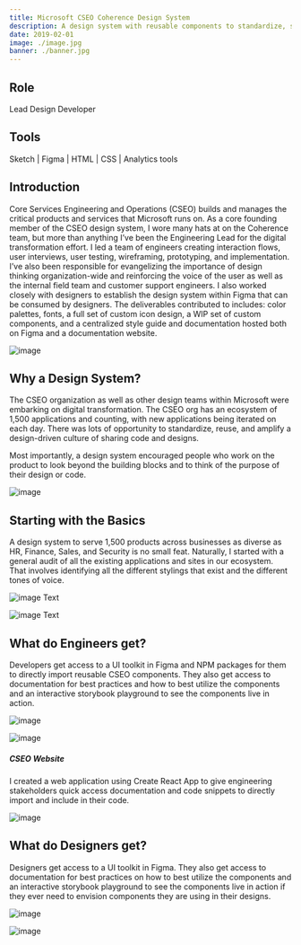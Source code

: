 ```yaml
---
title: Microsoft CSEO Coherence Design System
description: A design system with reusable components to standardize, scale, and empower every team in the organization's UI design and development process.
date: 2019-02-01
image: ./image.jpg
banner: ./banner.jpg
---
```


## Role

Lead Design Developer  




## Tools

Sketch   |   Figma   |   HTML   |   CSS   | Analytics tools 

## Introduction

Core Services Engineering and Operations (CSEO) builds and manages the critical products and services that Microsoft runs on. As a core founding member of the CSEO design system, I wore many hats at on the Coherence team, but more than anything I’ve been the Engineering Lead for the digital transformation effort. 
I led a team of engineers creating interaction flows, user interviews, user testing, wireframing, prototyping, and implementation. I’ve also been responsible for evangelizing the importance of design thinking organization-wide and reinforcing the voice of the user as well as the internal field team and customer support engineers. 
I also worked closely with designers to establish the design system within Figma that can be consumed by designers. The deliverables contributed to includes: color palettes, fonts, a full set of custom icon design, a WIP set of custom components, and a centralized style guide and documentation hosted both on Figma and a documentation website. 

<Row>
<Col>

![image](./design-system.png)

</Col>
</Row>


## Why a Design System?
The CSEO organization as well as other design teams within Microsoft were embarking on digital transformation. The CSEO org has an ecosystem of 1,500 applications and counting, with new applications being iterated on each day. There was lots of opportunity to standardize, reuse, and amplify a design-driven culture of sharing code and designs. 

Most importantly, a design system encouraged people who work on the product to look beyond the building blocks and to think of the purpose of their design or code.
<Row>
<Col>

![image](./system.png)

</Col>
</Row>



## Starting with the Basics
A design system to serve 1,500 products across businesses as diverse as HR, Finance, Sales, and Security is no small feat. Naturally, I started with a general audit of all the existing applications and sites in our ecosystem. That involves identifying all the different stylings that exist and the different tones of voice.
<Row>
<Col>

![image](./wireframes.jpg)
Text

</Col>
<Col>

![image](./customers.jpg)
Text

</Col>
</Row>



## What do Engineers get?
Developers get access to a UI toolkit in Figma and NPM packages for them to directly import reusable CSEO components. They also get access to documentation for best practices and how to best utilize the components and an interactive storybook playground to see the components live in action.


<Row>
<Col>

![image](./package.png)

</Col>

</Row>

<Row>
<Col>

![image](./package-install.png)

</Col>

</Row>

<Row>
<Col>

##### CSEO Website
I created a web application using Create React App to give engineering stakeholders quick access documentation and code snippets to directly import and include in their code.

![image](./cseo-website.png)

</Col>

</Row>



## What do Designers get?
Designers get access to a UI toolkit in Figma. They also get access to documentation for best practices on how to best utilize the components and an interactive storybook playground to see the components live in action if they ever need to envision components they are using in their designs.


<Row>
<Col>

![image](./icons.png)

</Col>

</Row>

<Row>
<Col>

![image](./color-palette.png)

</Col>

</Row>
